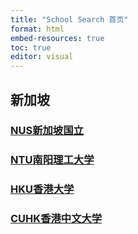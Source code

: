 ```yaml
---
title: "School Search 首页"
format: html
embed-resources: true
toc: true
editor: visual
---
```


## 新加坡

### [NUS新加坡国立](NUS.html)

### [NTU南阳理工大学](/NTU.html)

### [HKU香港大学](/HKU.html)

### [CUHK香港中文大学](/CUHK.html)